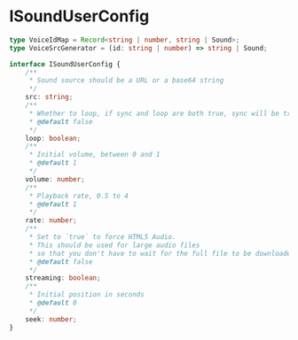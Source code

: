 # ISoundUserConfig

```typescript
type VoiceIdMap = Record<string | number, string | Sound>;
type VoiceSrcGenerator = (id: string | number) => string | Sound;

interface ISoundUserConfig {
    /**
     * Sound source should be a URL or a base64 string
     */
    src: string;
    /**
     * Whether to loop, if sync and loop are both true, sync will be treated as **false**
     * @default false
     */
    loop: boolean;
    /**
     * Initial volume, between 0 and 1
     * @default 1
     */
    volume: number;
    /**
     * Playback rate, 0.5 to 4
     * @default 1
     */
    rate: number;
    /**
     * Set to `true` to force HTML5 Audio.
     * This should be used for large audio files
     * so that you don't have to wait for the full file to be downloaded and decoded before playing.
     * @default false
     */
    streaming: boolean;
    /**
     * Initial position in seconds
     * @default 0
     */
    seek: number;
}
```

